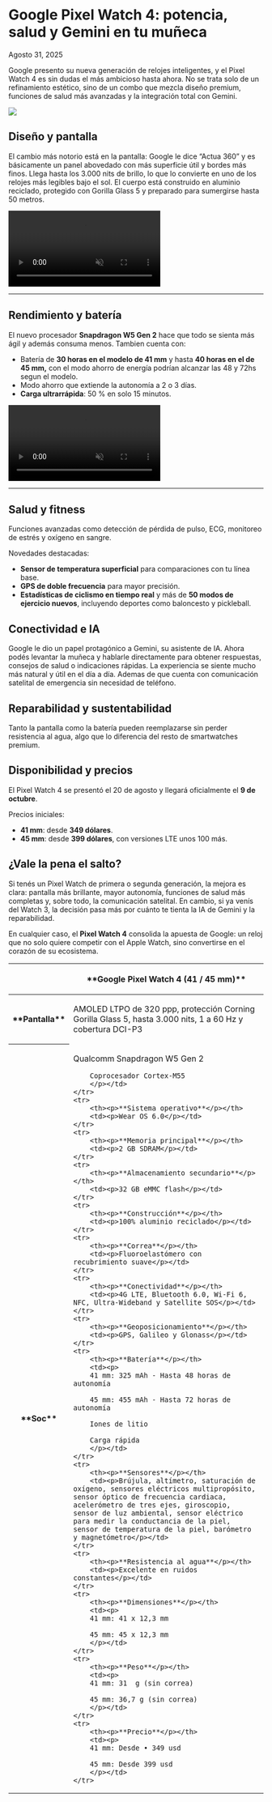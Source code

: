 # Google Pixel Watch 4: potencia, salud y Gemini en tu muñeca

Agosto 31, 2025

<div class='espacio'/>

Google presento su nueva generación de relojes inteligentes, y el Pixel Watch 4 es sin dudas el más ambicioso hasta ahora. No se trata solo de un refinamiento estético, sino de un combo que mezcla diseño premium, funciones de salud más avanzadas y la integración total con Gemini.

![](/assets/blog-assets/PixelMadebyGoogle/PixelWatch4MadebyGoogle2.webp)

## Diseño y pantalla

El cambio más notorio está en la pantalla: Google le dice “Actua 360” y es básicamente un panel abovedado con más superficie útil y bordes más finos. Llega hasta los 3.000 nits de brillo, lo que lo convierte en uno de los relojes más legibles bajo el sol. El cuerpo está construido en aluminio reciclado, protegido con Gorilla Glass 5 y preparado para sumergirse hasta 50 metros.

<video autoPlay loop muted playsInline>
  <source src="/assets/blog-assets/PixelMadebyGoogle/PixelWatch4MadebyGoogle3.mp4" type="video/mp4" />
</video>

---
<div class='espacio'/>

## Rendimiento y batería

El nuevo procesador **Snapdragon W5 Gen 2** hace que todo se sienta más ágil y además consuma menos. Tambien cuenta con:

- Batería de **30 horas en el modelo de 41 mm** y hasta **40 horas en el de 45 mm,** con el modo ahorro de energía podrían alcanzar las 48 y 72hs segun el modelo.
- Modo ahorro que extiende la autonomía a 2 o 3 días.
- **Carga ultrarrápida**: 50 % en solo 15 minutos.

<video autoPlay loop muted playsInline>
  <source src="/assets/blog-assets/PixelMadebyGoogle/PixelWatch4MadebyGoogle4.mp4" type="video/mp4" />
</video>

---
<div class='espacio'/>

## Salud y fitness

Funciones avanzadas como detección de pérdida de pulso, ECG, monitoreo de estrés y oxígeno en sangre.

<div class='espacio'/>

Novedades destacadas:

- **Sensor de temperatura superficial** para comparaciones con tu línea base.
- **GPS de doble frecuencia** para mayor precisión.
- **Estadísticas de ciclismo en tiempo real** y más de **50 modos de ejercicio nuevos**, incluyendo deportes como baloncesto y pickleball.

<div class='espacio'/>

## Conectividad e IA

Google le dio un papel protagónico a Gemini, su asistente de IA. Ahora podés levantar la muñeca y hablarle directamente para obtener respuestas, consejos de salud o indicaciones rápidas. La experiencia se siente mucho más natural y útil en el día a día. Ademas de que cuenta con comunicación satelital de emergencia sin necesidad de teléfono.

<div class='espacio'/>

## Reparabilidad y sustentabilidad

Tanto la pantalla como la batería pueden reemplazarse sin perder resistencia al agua, algo que lo diferencia del resto de smartwatches premium.

<div class='espacio'/>

## Disponibilidad y precios

El Pixel Watch 4 se presentó el 20 de agosto y llegará oficialmente el **9 de octubre**.

Precios iniciales:
- **41 mm**: desde **349 dólares**.
- **45 mm**: desde **399 dólares**, con versiones LTE unos 100 más.

<div class='espacio'/>

## ¿Vale la pena el salto?

Si tenés un Pixel Watch de primera o segunda generación, la mejora es clara: pantalla más brillante, mayor autonomía, funciones de salud más completas y, sobre todo, la comunicación satelital. En cambio, si ya venís del Watch 3, la decisión pasa más por cuánto te tienta la IA de Gemini y la reparabilidad.

En cualquier caso, el **Pixel Watch 4** consolida la apuesta de Google: un reloj que no solo quiere competir con el Apple Watch, sino convertirse en el corazón de su ecosistema.

<div class='espacio'/>

<div class='table'>
<table>
<thead>
<tr>
    <th><p></p></th>
    <th><p>**Google Pixel Watch 4 (41 / 45 mm)**</p></th>
</tr>
</thead>
<tbody>
    <tr>
        <th><p>**Pantalla**</p></th>
        <td><p>AMOLED LTPO de 320 ppp, protección Corning Gorilla Glass 5, hasta 3.000 nits, 1 a 60 Hz y cobertura DCI-P3</p></td>
    </tr>
    <tr>
        <th><p>**Soc**</p></th>
        <td><p>
        Qualcomm Snapdragon W5 Gen 2

        Coprocesador Cortex-M55
        </p></td>
    </tr>
    <tr>
        <th><p>**Sistema operativo**</p></th>
        <td><p>Wear OS 6.0</p></td>
    </tr>
    <tr>
        <th><p>**Memoria principal**</p></th>
        <td><p>2 GB SDRAM</p></td>
    </tr>
    <tr>
        <th><p>**Almacenamiento secundario**</p></th>
        <td><p>32 GB eMMC flash</p></td>
    </tr>
    <tr>
        <th><p>**Construcción**</p></th>
        <td><p>100% aluminio reciclado</p></td>
    </tr>
    <tr>
        <th><p>**Correa**</p></th>
        <td><p>Fluoroelastómero con recubrimiento suave</p></td>
    </tr>
    <tr>
        <th><p>**Conectividad**</p></th>
        <td><p>4G LTE, Bluetooth 6.0, Wi-Fi 6, NFC, Ultra-Wideband y Satellite SOS</p></td>
    </tr>
    <tr>
        <th><p>**Geoposicionamiento**</p></th>
        <td><p>GPS, Galileo y Glonass</p></td>
    </tr>
    <tr>
        <th><p>**Batería**</p></th>
        <td><p>
        41 mm: 325 mAh - Hasta 48 horas de autonomía

        45 mm: 455 mAh - Hasta 72 horas de autonomía

        Iones de litio

        Carga rápida
        </p></td>
    </tr>
    <tr>
        <th><p>**Sensores**</p></th>
        <td><p>Brújula, altímetro, saturación de oxígeno, sensores eléctricos multipropósito, sensor óptico de frecuencia cardiaca, acelerómetro de tres ejes, giroscopio, sensor de luz ambiental, sensor eléctrico para medir la conductancia de la piel, sensor de temperatura de la piel, barómetro y magnetómetro</p></td>
    </tr>
    <tr>
        <th><p>**Resistencia al agua**</p></th>
        <td><p>Excelente en ruidos constantes</p></td>
    </tr>
    <tr>
        <th><p>**Dimensiones**</p></th>
        <td><p>
        41 mm: 41 x 12,3 mm

        45 mm: 45 x 12,3 mm
        </p></td>
    </tr>
    <tr>
        <th><p>**Peso**</p></th>
        <td><p>
        41 mm: 31  g (sin correa)

        45 mm: 36,7 g (sin correa)
        </p></td>
    </tr>
    <tr>
        <th><p>**Precio**</p></th>
        <td><p>
        41 mm: Desde • 349 usd

        45 mm: Desde 399 usd
        </p></td>
    </tr>
</tbody>
</table>
</div>

<div class='espacio'/>
